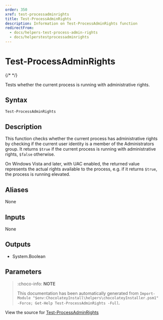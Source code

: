 ---
order: 350
xref: test-processadminrights
title: Test-ProcessAdminRights
description: Information on Test-ProcessAdminRights function
redirectFrom:
  - docs/helpers-test-process-admin-rights
  - docs/helperstestprocessadminrights
---

# Test-ProcessAdminRights

{/* <!-- This documentation is automatically generated from https://github.com/chocolatey/choco/blob/master/src/chocolatey.resources/helpers/functions/Test-ProcessAdminRights.ps1 using https://github.com/chocolatey/choco/blob/master/GenerateDocs.ps1. Contributions are welcome at the original location(s). --> */}

Tests whether the current process is running with administrative rights.

## Syntax

~~~powershell
Test-ProcessAdminRights
~~~

## Description

This function checks whether the current process has administrative
rights by checking if the current user identity is a member of the
Administrators group. It returns `$true` if the current process is
running with administrative rights, `$false` otherwise.

On Windows Vista and later, with UAC enabled, the returned value
represents the actual rights available to the process, e.g. if it
returns `$true`, the process is running elevated.


## Aliases

None

## Inputs

None

## Outputs


 * System.Boolean


## Parameters
 



<Xref title="Function Reference" value="powershell-reference" />

> :choco-info: **NOTE**
>
> This documentation has been automatically generated from `Import-Module "$env:ChocolateyInstall\helpers\chocolateyInstaller.psm1" -Force; Get-Help Test-ProcessAdminRights -Full`.

View the source for [Test-ProcessAdminRights](https://github.com/chocolatey/choco/blob/master/src/chocolatey.resources/helpers/functions/Test-ProcessAdminRights.ps1)
